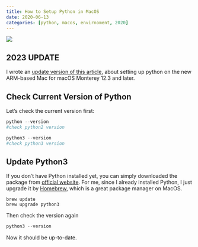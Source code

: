 ```yaml
---
title: How to Setup Python in MacOS
date: 2020-06-13
categories: [python, macos, envirnoment, 2020]
---
```


![](python-logo-master-v3-TM-flattened.png)

::: {.callout-note}

## 2023 UPDATE
I wrote an [update version of this article](../2023-02-21-setup-python-environment-for-ARM-based-Mac/index.qmd), about setting up python on the new ARM-based Mac for macOS Monterey 12.3 and later.

:::

## Check Current Version of Python

Let's check the current version first:

```python
python --version
#check python2 version

python3 --version
#check python3 version
```

## Update Python3

If you don't have Python installed yet, you can simply downloaded the package from [official website](https://www.python.org).
For me, since I already installed Python, I just upgrade it by [Homebrew](https://brew.sh), which is a great package manager on MacOS.

```shell
brew update
brew upgrade python3
```

Then check the version again
```python
python3 --version
```

Now it should be up-to-date.
